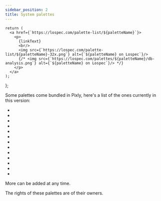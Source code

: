```yaml
---
sidebar_position: 2
title: System palettes
---
```


    return (
      <a href={`https://lospec.com/palette-list/${paletteName}`}>
        <p>
          {linkText}
          <br/>
          <img src={`https://lospec.com/palette-list/${paletteName}-32x.png`} alt={`${paletteName} on Lospec`}/>
          {/* <img src={`https://lospec.com/palettes/${paletteName}/db-analysis.png`} alt={`${paletteName} on Lospec`}/> */}
        </p>
      </a>
    );
};

Some palettes come bundled in Pixly, here's a list of the ones currently in this version:

+ <LospecPalette paletteName="pico-8" linkText="PICO-8"/>
+ <LospecPalette paletteName="nintendo-entertainment-system" linkText="NES"/>
+ <LospecPalette paletteName="6-bit-rgb" linkText="Master System"/>
+ <LospecPalette paletteName="nintendo-gameboy-arne" linkText="GameBoy"/>
+ <LospecPalette paletteName="ajmsx" linkText="MSX"/>
+ <LospecPalette paletteName="jmp-japanese-machine-palette" linkText="JMP"/>
+ <LospecPalette paletteName="arne-16" linkText="Arne16"/>
+ <LospecPalette paletteName="arne-32" linkText="Arne32"/>
+ <LospecPalette paletteName="dawnbringer-32" linkText="DB32"/>
+ <LospecPalette paletteName="commodore64" linkText="C-64"/>
+ <LospecPalette paletteName="color-graphics-adapter" linkText="CGA"/>
+ <LospecPalette paletteName="microsoft-windows" linkText="Win16"/>
+ <LospecPalette paletteName="apple-ii" linkText="Apple-II"/>

More can be added at any time.

The rights of these palettes are of their owners.